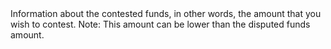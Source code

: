   

  
<ResponseField name="ContestedFunds" type="object" default="">    
Information about the contested funds, in other words, the amount that you wish to contest.  
Note: This amount can be lower than the disputed funds amount.   

<Expandable title="properties"><CurrencyResponse />  
<AmountResponse />  
  

</Expandable> 
</ResponseField>